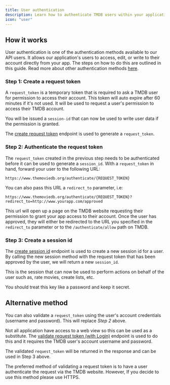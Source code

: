 ```yaml
---
title: User authentication
description: Learn how to authenticate TMDB users within your application.
icon: "user"
---
```


## How it works

User authentication is one of the authentication methods available to our API users. It allows our application's users to access, edit, or write to their account directly from your app. 
The steps on how to do this are outlined in this guide. Read more about other authentication methods [here]().



### Step 1: Create a request token
A `request_token` is a temporary token that is required to ask a TMDB user for permission to access their account. This token will auto expire after 60 minutes if it's not used.
It will be used to request a user's permission to access their TMDB account. 

You will be issued a `session-id` that can now be used to write user data if the permission is granted. 

The [create request token]() endpoint is used to generate a `request_token`.

### Step 2: Authenticate the request token
The `request_token` created in the previous step needs to be authenticated before it can be used to generate a `session_id`. With a `request_token` in hand, forward your user to the 
following URL:

```
https://www.themoviedb.org/authenticate/{REQUEST_TOKEN}
```
You can also pass this URL a `redirect_to` parameter, i.e:

```
https://www.themoviedb.org/authenticate/{REQUEST_TOKEN}?redirect_to=http://www.yourapp.com/approved
```

This url will open up a page on the TMDB website requesting their permission to grant your app access to their account. Once the user has approved, 
they will either be redirected to the URL you specified in the `redirect_to` parameter or to the `/authenticate/allow` path on TMDB.


### Step 3: Create a session id
The [create session id]() endpoint is used to create a new session id for a user. By calling the new session method with the request token that has been approved by the user, 
we will return a new `session_id`. 

This is the session that can now be used to perform actions on behalf of the user such as, rate movies, create lists, etc. 

<Note>You should treat this key like a password and keep it secret.</Note>


## Alternative method

You can also validate a `request_token` using the user's account credentials (username and password). This will replace *Step 2* above. 

Not all application have access to a web view so this can be used as a substitute. The [validate request token (with Login)]() endpoint is used to do this and it requires
the TMDB user's account username and password. 

The validated `request_token` will be returned in the response and can be used in Step 3 above.

<Note>The preferred method of validating a request token is to have a user authenticate the request via the TMDB website. However, If you decide to use this method
please use HTTPS.</Note>




